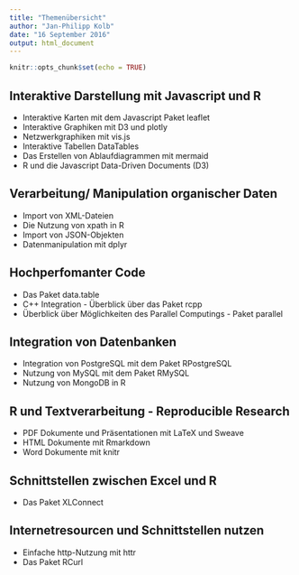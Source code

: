```yaml
---
title: "Themenübersicht"
author: "Jan-Philipp Kolb"
date: "16 September 2016"
output: html_document
---
```


```r
knitr::opts_chunk$set(echo = TRUE)
```

## Interaktive Darstellung mit Javascript und R

-	Interaktive Karten mit dem Javascript Paket leaflet
-	Interaktive Graphiken mit D3 und plotly
-	Netzwerkgraphiken mit vis.js
-	Interaktive Tabellen DataTables
-	Das Erstellen von Ablaufdiagrammen mit mermaid
-	R und die Javascript Data-Driven Documents (D3)

## Verarbeitung/ Manipulation organischer Daten
-	Import von XML-Dateien
-	Die Nutzung von xpath in R
-	Import von JSON-Objekten
-	Datenmanipulation mit dplyr

## Hochperfomanter Code
-	Das Paket data.table
-	C++ Integration - Überblick über das Paket rcpp
-	Überblick über Möglichkeiten des Parallel Computings - Paket parallel

## Integration von Datenbanken
-	Integration von PostgreSQL mit dem Paket 
RPostgreSQL
-	Nutzung von MySQL mit dem Paket RMySQL
-	Nutzung von MongoDB in R

## R und Textverarbeitung - Reproducible Research
-	PDF Dokumente und Präsentationen mit LaTeX und Sweave
-	HTML Dokumente mit Rmarkdown
-	Word Dokumente mit knitr

## Schnittstellen zwischen Excel und R
-	Das Paket XLConnect

## Internetresourcen und Schnittstellen nutzen
-	Einfache http-Nutzung mit httr
-	Das Paket RCurl
